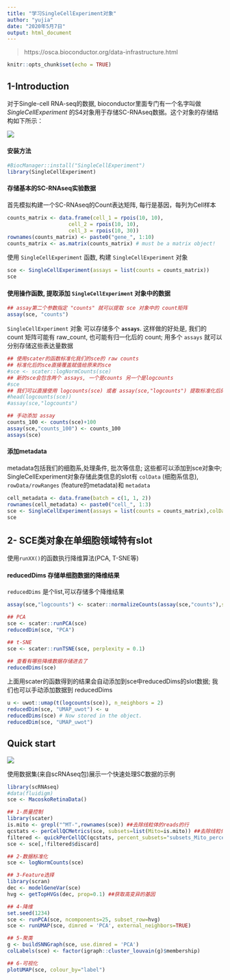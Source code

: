 ---
title: "学习SingleCellExperiment对象"
author: "yujia"
date: "2020年5月7日"
output: html_document
---

> https://osca.bioconductor.org/data-infrastructure.html

```{r setup, include=FALSE}
knitr::opts_chunk$set(echo = TRUE)
```

## 1-Introduction
对于Single-cell RNA-seq的数据, bioconductor里面专门有一个名字叫做 *SingleCellExperiment* 的S4对象用于存储SC-RNAseq数据。这个对象的存储结构如下所示：

![](./mdFigures/SingleCellExperiment.png)

#### 安装方法
```{r, echo=FALSE}
#BiocManager::install("SingleCellExperiment")
library(SingleCellExperiment)
```

#### 存储基本的SC-RNAseq实验数据

首先模拟构建一个SC-RNAseq的Count表达矩阵, 每行是基因，每列为Cell样本

```{r, echo=FALSE}
counts_matrix <- data.frame(cell_1 = rpois(10, 10), 
                    cell_2 = rpois(10, 10), 
                    cell_3 = rpois(10, 30))
rownames(counts_matrix) <- paste0("gene_", 1:10)
counts_matrix <- as.matrix(counts_matrix) # must be a matrix object!
```

使用 `SingleCellExperiment` 函数, 构建 `SingleCellExperiment` 对象

```{r}
sce <- SingleCellExperiment(assays = list(counts = counts_matrix))
sce
```

#### 使用操作函数, 提取添加 `SingleCellExperiment` 对象中的数据

```{r}
## assay第二个参数指定 "counts" 就可以提取 sce 对象中的 count矩阵
assay(sce, "counts") 
```

`SingleCellExperiment` 对象 可以存储多个 **`assays`**. 这样做的好处是, 我们的 count 矩阵可能有 raw_count, 也可能有归一化后的 count; 用多个 `assays` 就可以分别存储这些表达量数据

```{r}
## 使用scater的函数标准化我们的sce的 raw counts
## 标准化后的sce直接覆盖赋值给原来的sce
#sce <- scater::logNormCounts(sce)
## 新的sce会包含两个 assays, 一个是counts 另一个是logcounts
#sce
## 我们可以直接使用 logcounts(sce) 或者 assay(sce,"logcounts") 提取标准化后的表达矩阵
#head(logcounts(sce))
#assay(sce,"logcounts")

## 手动添加 assay
counts_100 <- counts(sce)+100
assay(sce,"counts_100") <- counts_100
assays(sce)

```

#### 添加metadata
metadata包括我们的细胞系,处理条件, 批次等信息; 这些都可以添加到sce对象中; SingleCellExperiment对象存储此类信息的slot有 `colData` (细胞系信息), `rowData/rowRanges` (feature的metadata)和 `metadata`


```{r}
cell_metadata <- data.frame(batch = c(1, 1, 2))
rownames(cell_metadata) <- paste0("cell_", 1:3)
sce <- SingleCellExperiment(assays = list(counts = counts_matrix),colData = cell_metadata)
sce
```

## 2- SCE类对象在单细胞领域特有slot

使用`runXX()`的函数执行降维算法(PCA, T-SNE等)

#### reducedDims 存储单细胞数据的降维结果
`reducedDims` 是个list,可以存储多个降维结果

```{r}
assay(sce,"logcounts") <- scater::normalizeCounts(assay(sce,"counts"),size_factors=scater::librarySizeFactors(assay(sce,"counts")))

## PCA
sce <- scater::runPCA(sce)
reducedDim(sce, "PCA")

## t-SNE
sce <- scater::runTSNE(sce, perplexity = 0.1)

## 查看有哪些降维数据存储进去了
reducedDims(sce)
```

上面用scater的函数得到的结果会自动添加到sce中reducedDims的slot数据; 我们也可以手动添加数据到 reducedDims

```{r}
u <- uwot::umap(t(logcounts(sce)), n_neighbors = 2)
reducedDim(sce, "UMAP_uwot") <- u
reducedDims(sce) # Now stored in the object.
reducedDim(sce, "UMAP_uwot") 
```



## Quick start
![](./mdFigures/Workflow.png)

使用数据集(来自scRNAseq包)展示一个快速处理SC数据的示例

```{r}
library(scRNAseq)
#data(fluidigm)
sce <- MacoskoRetinaData()

## 1-质量控制
library(scater)
is.mito <- grepl("^MT-",rownames(sce)) ##去除线粒体的reads的行
qcstats <- perCellQCMetrics(sce, subsets=list(Mito=is.mito)) ##去除线粒体的reads的行
filtered <- quickPerCellQC(qcstats, percent_subsets="subsets_Mito_percent")
sce <- sce[,!filtered$discard]

## 2-数据标准化
sce <- logNormCounts(sce)

## 3-Feature选择
library(scran)
dec <- modelGeneVar(sce)
hvg <- getTopHVGs(dec, prop=0.1) ##获取高变异的基因

## 4-降维
set.seed(1234)
sce <- runPCA(sce, ncomponents=25, subset_row=hvg)
sce <- runUMAP(sce, dimred = 'PCA', external_neighbors=TRUE)

## 5-聚类
g <- buildSNNGraph(sce, use.dimred = 'PCA')
colLabels(sce) <- factor(igraph::cluster_louvain(g)$membership)

## 6-可视化
plotUMAP(sce, colour_by="label")


```




